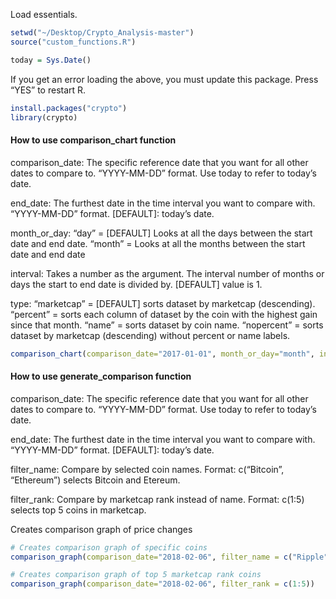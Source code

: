 
Load essentials.
```r
setwd("~/Desktop/Crypto_Analysis-master")
source("custom_functions.R")

today = Sys.Date()
```

If you get an error loading the above, you must update this package. Press "YES" to restart R.
```r
install.packages("crypto")
library(crypto)
```


#### How to use comparison_chart function####
comparison_date:
    The specific reference date that you want for all other dates to compare to. "YYYY-MM-DD" format. 
    Use today to refer to today's date.
    
end_date:
    The furthest date in the time interval you want to compare with. "YYYY-MM-DD" format. 
    [DEFAULT]: today's date.

month_or_day:
    "day" = [DEFAULT] Looks at all the days between the start date and end date.
    "month" = Looks at all the months between the start date and end date

interval:
    Takes a number as the argument. The interval number of months or days the start to end date is divided by. 
    [DEFAULT] value is 1.

type:
    "marketcap" = [DEFAULT] sorts dataset by marketcap (descending).
    "percent" = sorts each column of dataset by the coin with the highest gain since that month.
    "name" = sorts dataset by coin name.
    "nopercent" = sorts dataset by marketcap (descending) without percent or name labels.

```r
comparison_chart(comparison_date="2017-01-01", month_or_day="month", interval=1, type="percent", topranks=50)
```




#################################################################################

#### How to use generate_comparison function####
comparison_date:
    The specific reference date that you want for all other dates to compare to. "YYYY-MM-DD" format. 
    Use today to refer to today's date.
    
end_date:
    The furthest date in the time interval you want to compare with. "YYYY-MM-DD" format. 
    [DEFAULT]: today's date.

filter_name: 
	Compare by selected coin names.
	Format: c("Bitcoin", "Ethereum") selects Bitcoin and Etereum.

filter_rank: 
	Compare by marketcap rank instead of name. 
	Format: c(1:5) selects top 5 coins in marketcap.

Creates comparison graph of price changes
```r
# Creates comparison graph of specific coins
comparison_graph(comparison_date="2018-02-06", filter_name = c("Ripple", "Stellar", "Cardano", "Ethereum", "Bitcoin"))
```

```r
# Creates comparison graph of top 5 marketcap rank coins
comparison_graph(comparison_date="2018-02-06", filter_rank = c(1:5))
```





